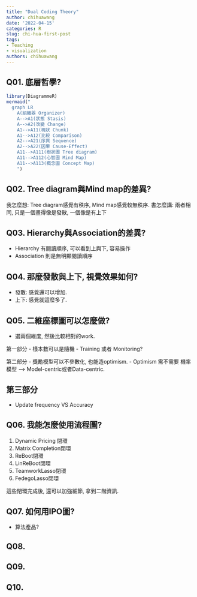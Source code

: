 ```yaml
---
title: "Dual Coding Theory"
author: chihuawang
date: '2022-04-15'
categories: R
slug: chi-hua-first-post
tags:
- Teaching
- visualization
authors: chihuawang
---
```





## Q01.  底層哲學?

```r
library(DiagrammeR)
mermaid("
  graph LR
	A(組織器 Organizer)
	A-->A1(狀態 Stasis)
	A-->A2(改變 Change) 
	A1-->A11(塊狀 Chunk)
	A1-->A12(比較 Comparison)
	A2-->A21(序貫 Sequence)
	A2-->A22(因果 Cause-Effect)
	A11-->A111(樹狀圖 Tree diagram)
	A11-->A112(心智圖 Mind Map)
	A11-->A113(概念圖 Concept Map)
	")
```



## Q02. Tree diagram與Mind map的差異?

我怎麼想: Tree diagram感覺有秩序, Mind map感覺較無秩序.
書怎麼講: 兩者相同, 只是一個畫得像是發散, 一個像是有上下


## Q03.  Hierarchy與Association的差異?

- Hierarchy 有閱讀順序, 可以看到上與下, 容易操作
- Association 則是無明顯閱讀順序


## Q04. 那麼發散與上下, 視覺效果如何?
- 發散: 感覺還可以增加. 
- 上下: 感覺就這麼多了.

## Q05. 二維座標圖可以怎麼做?

- 選兩個維度, 然後比較相對的work.

第一部分
- 樣本數可以是隨機
- Training 或者 Monitoring?

第二部分
- 獎勵模型可以不參數化, 也能造optimism.
- Optimism 需不需要 機率模型
  ---> Model-centric或者Data-centric. 

第三部分
- 
- Update frequency VS Accuracy



## Q06. 我能怎麼使用流程圖?

1. Dynamic Pricing 閉環
2. Matrix Completion閉環
3. ReBoot閉環
4. LinReBoot閉環
5. TeamworkLasso閉環
6. FedegoLasso閉環

這些閉環完成後, 
還可以加強細節, 拿到二階資訊.

## Q07.   如何用IPO圖?

- 算法產品?

## Q08.

## Q09.

## Q10.



